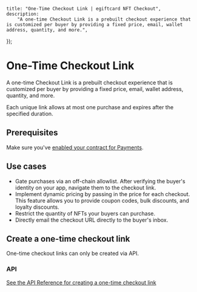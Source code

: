 
	title: "One-Time Checkout Link | egiftcard NFT Checkout",
	description:
		"A one-time Checkout Link is a prebuilt checkout experience that is customized per buyer by providing a fixed price, email, wallet address, quantity, and more.",
});

# One-Time Checkout Link

A one-time Checkout Link is a prebuilt checkout experience that is customized per buyer by providing a fixed price, email, wallet address, quantity, and more.

Each unique link allows at most one purchase and expires after the specified duration.

## Prerequisites

Make sure you've [enabled your contract for Payments](enable-contract).

## Use cases

- Gate purchases via an off-chain allowlist. After verifying the buyer's identity on your app, navigate them to the checkout link.
- Implement dynamic pricing by passing in the price for each checkout. This feature allows you to provide coupon codes, bulk discounts, and loyalty discounts.
- Restrict the quantity of NFTs your buyers can purchase.
- Directly email the checkout URL directly to the buyer's inbox.

## Create a one-time checkout link

One-time checkout links can only be created via API.

### API

[See the API Reference for creating a one-time checkout link](https://redocly.github.io/redoc/?url=https://payments.egiftcard.cc/api/doc#tag/One-time-Checkout-Links/paths/~1api~12022-08-12~1checkout-link-intent/post)
